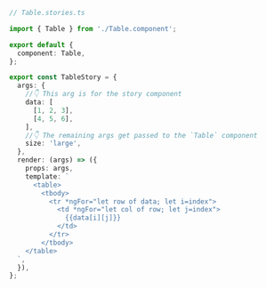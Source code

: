 ```ts
// Table.stories.ts

import { Table } from './Table.component';

export default {
  component: Table,
};

export const TableStory = {
  args: {
    //👇 This arg is for the story component
    data: [
      [1, 2, 3],
      [4, 5, 6],
    ],
    //👇 The remaining args get passed to the `Table` component
    size: 'large',
  },
  render: (args) => ({
    props: args,
    template: `
      <table>
        <tbody>
          <tr *ngFor="let row of data; let i=index">
            <td *ngFor="let col of row; let j=index">
              {{data[i][j]}}
            </td>
          </tr>
        </tbody>
    </table>
  `,
  }),
};
```
